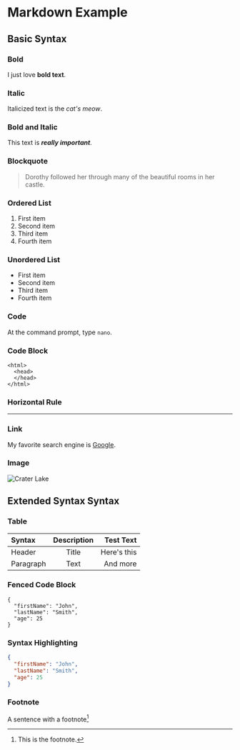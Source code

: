 # Markdown Example

## Basic Syntax

### Bold

I just love **bold text**.

### Italic

Italicized text is the _cat's meow_.

### Bold and Italic

This text is **_really important_**.

### Blockquote

> Dorothy followed her through many of the beautiful rooms in her castle.

### Ordered List

1. First item
2. Second item
3. Third item
4. Fourth item

### Unordered List

- First item
- Second item
- Third item
- Fourth item

### Code

At the command prompt, type `nano`.

### Code Block

    <html>
      <head>
      </head>
    </html>

### Horizontal Rule

---

### Link

My favorite search engine is [Google](https://google.com).

### Image

![Crater Lake](/articles/markdown-example/crater-lake.jpg)

## Extended Syntax Syntax

### Table

| Syntax    | Description |   Test Text |
| :-------- | :---------: | ----------: |
| Header    |    Title    | Here's this |
| Paragraph |    Text     |    And more |

### Fenced Code Block

```
{
  "firstName": "John",
  "lastName": "Smith",
  "age": 25
}
```

### Syntax Highlighting

```json
{
  "firstName": "John",
  "lastName": "Smith",
  "age": 25
}
```

### Footnote

A sentence with a footnote[^1]

[^1]: This is the footnote.
